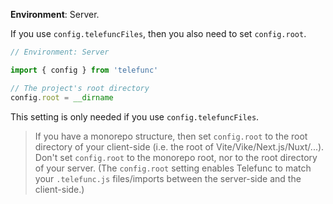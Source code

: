 
**Environment**: Server.

If you use <Link href="/telefuncFiles">`config.telefuncFiles`</Link>, then you also need to set `config.root`.

```js
// Environment: Server

import { config } from 'telefunc'

// The project's root directory
config.root = __dirname
```

This setting is only needed if you use <Link href="/telefuncFiles">`config.telefuncFiles`</Link>.

<ConfigWhereServer />

> If you have a monorepo structure, then set `config.root` to the root directory of your client-side (i.e. the root of Vite/Vike/Next.js/Nuxt/...). Don't set `config.root` to the monorepo root, nor to the root directory of your server. (The `config.root` setting enables Telefunc to match your `.telefunc.js` files/imports between the server-side and the client-side.)
